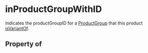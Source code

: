   

# inProductGroupWithID

Indicates the <Link href="/productGroupID">productGroupID</Link> for a <a class="localLink" href="/ProductGroup">ProductGroup</a> that this product <a class="localLink" href="/isVariantOf">isVariantOf</a>.

## Property of



